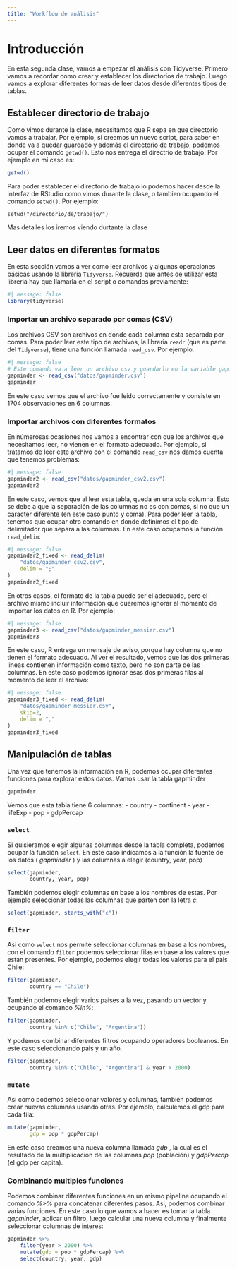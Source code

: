 ```yaml
---
title: "Workflow de análisis"
---
```


# Introducción
En esta segunda clase, vamos a empezar el análisis con Tidyverse. Primero vamos a recordar como crear y establecer los directorios de trabajo. Luego vamos a explorar diferentes formas de leer datos desde diferentes tipos de tablas.

## Establecer directorio de trabajo

Como vimos durante la clase, necesitamos que R sepa en que directorio vamos a trabajar. Por ejemplo, si creamos un nuevo script, para saber en donde va a quedar guardado y además el directorio de trabajo, podemos ocupar el comando `getwd()`. Esto nos entrega el directrio de trabajo. Por ejemplo en mi caso es:

```r
getwd()
```

Para poder establecer el directorio de trabajo lo podemos hacer desde la interfaz de RStudio como vimos durante la clase, o tambien ocupando el comando `setwd()`. Por ejemplo:

```
setwd("/directorio/de/trabajo/")
```

Mas detalles los iremos viendo durtante la clase

## Leer datos en diferentes formatos

En esta sección vamos a ver como leer archivos y algunas operaciones básicas usando la libreria `Tidyverse`. Recuerda que antes de utilizar esta libreria hay que llamarla en el script o comandos previamente:

```r
#| message: false
library(tidyverse)
```

### Importar un archivo separado por comas (CSV)

Los archivos CSV son archivos en donde cada columna esta separada por comas. Para poder leer este tipo de archivos, la libreria `readr` (que es parte del `Tidyverse`), tiene una función llamada `read_csv`. Por ejemplo:

```r
#| message: false
# Este comando va a leer un archivo csv y guardarlo en la variable gapminder
gapminder <- read_csv("datos/gapminder.csv")
gapminder
```

En este caso vemos que el archivo fue leido correctamente y consiste en 1704 observaciones en 6 columnas.

### Importar archivos con diferentes formatos

En númerosas ocasiones nos vamos a encontrar con que los archivos que necesitamos leer, no vienen en el formato adecuado. Por ejemplo, si tratamos de leer este archivo con el comando `read_csv` nos damos cuenta que tenemos problemas:

```r
#| message: false
gapminder2 <- read_csv("datos/gapminder_csv2.csv")
gapminder2
```
En este caso, vemos que al leer esta tabla, queda en una sola columna. Esto se debe a que la separación de las columnas no es con comas, si no que un caracter diferente (en este caso punto y coma). Para poder leer la tabla, tenemos que ocupar otro comando en donde definimos el tipo de delimitador que separa a las columnas. En este caso ocupamos la función `read_delim`:

```r
#| message: false
gapminder2_fixed <- read_delim(
    "datos/gapminder_csv2.csv",
    delim = ";"
)
gapminder2_fixed
```

En otros casos, el formato de la tabla puede ser el adecuado, pero el archivo mismo incluir información que queremos ignorar al momento de importar los datos en R. Por ejemplo:

```r
#| message: false
gapminder3 <- read_csv("datos/gapminder_messier.csv")
gapminder3
```

En este caso, R entrega un mensaje de aviso, porque hay columna que no tienen el formato adecuado. Al ver el resultado, vemos que las dos primeras lineas contienen información como texto, pero no son parte de las columnas. En este caso podemos ignorar esas dos primeras filas al momento de leer el archivo:

```r
#| message: false
gapminder3_fixed <- read_delim(
    "datos/gapminder_messier.csv",
    skip=2,
    delim = ","
)
gapminder3_fixed
```

## Manipulación de tablas

Una vez que tenemos la información en R, podemos ocupar diferentes funciones para explorar estos datos. Vamos usar la tabla gapminder

```r
gapminder
```

Vemos que esta tabla tiene 6 columnas:
- country
- continent
- year
- lifeExp
- pop
- gdpPercap

### `select`

Si quisieramos elegir algunas columnas desde la tabla completa, podemos ocupar la función `select`. En este caso indicamos a la función la fuente de los datos ( _gapminder_ ) y las columnas a elegir (country, year, pop)

```r
select(gapminder,
       country, year, pop)
```

También podemos elegir columnas en base a los nombres de estas. Por ejemplo seleccionar todas las columnas que parten con la letra _c_:

```r
select(gapminder, starts_with("c"))
```

### `filter`

Asi como `select` nos permite seleccionar columnas en base a los nombres, con el comando `filter` podemos seleccionar filas en base a los valores que estan presentes. Por ejemplo, podemos elegir todas los valores para el pais Chile:

```r
filter(gapminder,
       country == "Chile")
```

También podemos elegir varios paises a la vez, pasando un vector y ocupando el comando _%in%_:

```r
filter(gapminder,
       country %in% c("Chile", "Argentina"))
```

Y podemos combinar diferentes filtros ocupando operadores booleanos. En este caso seleccionando pais y un año.

```r
filter(gapminder,
       country %in% c("Chile", "Argentina") & year > 2000)
```

### `mutate`

Asi como podemos seleccionar valores y columnas, también podemos crear nuevas columnas usando otras. Por ejemplo, calculemos el gdp para cada fila:

```r
mutate(gapminder,
       gdp = pop * gdpPercap)
```

En este caso creamos una nueva columna llamada _gdp_ , la cual es el resultado de la multiplicacion de las columnas _pop_ (población) y _gdpPercap_ (el gdp per capita).

### Combinando multiples funciones

Podemos combinar diferentes funciones en un mismo pipeline ocupando el comando _%>%_ para concatenar diferentes pasos. Asi, podemos combinar varias funciones. En este caso lo que vamos a hacer es tomar la tabla _gapminder_, aplicar un filtro, luego calcular una nueva columna y finalmente seleccionar columnas de interes:

```r
gapminder %>%
    filter(year > 2000) %>%
    mutate(gdp = pop * gdpPercap) %>%
    select(country, year, gdp)

```


